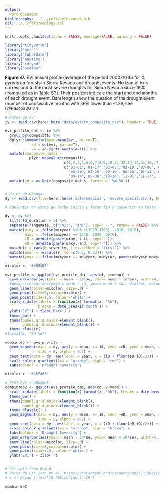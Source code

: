 ```yaml
---
output:
  word_document
bibliography: ../../refs/references.bib
csl: ../../refs/ecology.csl
---
```


```r
knitr::opts_chunk$set(echo = FALSE, message=FALSE, warning = FALSE)
```


```r
library("tidyverse")
library("here")
library("lubridate")
library("anytime")
library("rdryad")
library("scales")
```

**Figure S7.** EVI annual profile (average of the period 2000-2016) for *Q. pyrenaica* forests in Sierra Nevada and drought events. Horizontal bars correspond to the most severe droughts for Sierra Nevada since 1900 (computed as in Table S3). Their position indicate the start and end months of each drought event. Bars length show the duration of the drought event (number of consecutive months with SPEI lower than -1.28, see [@Pascoa2017]). 

```r
# Datos de iv 
iv <- read.csv(here::here("data/evi/iv_composite.csv"), header = TRUE, sep = ',')

evi_profile_dat <- iv %>% 
  group_by(composite) %>% 
  dplyr::summarise(mean=mean(evi, na.rm=T),
            sd = sd(evi, na.rm=T),
            se = sd/sqrt(length(evi))) %>% 
  mutate(composite_dates = 
           plyr::mapvalues(composite,
                           c(1,2,3,4,5,6,7,8,9,10,11,12,13,14,15,16,17,18,19,20,21,22,23),
                           c('01-01','01-17','02-02','02-18','03-06','03-22','04-07','04-23',
                             '05-09','05-25','06-10','06-26','07-12','07-28','08-13','08-29',
                             '09-14','09-30','10-16','11-01','11-17','12-03','12-19'))) %>%
  mutate(cd = as.Date(composite_dates, format = '%m-%d'))


# datos de Drought
dy <- read.csv(file=here::here('data/sequias', 'severe_spei12.csv'), header=TRUE)

# Convertir en datos de fecha inicio y fecha fin y convertir en falsa fecha

dy <- dy %>% 
  filter(d_duration > 2) %>%  
  separate(rangeDate, c("init", "end"), sep=" - ", remove = FALSE) %>% 
  mutate(miny = ifelse(minyear %in% c(1913,1998), 2018, 2019), 
         maxy = ifelse(maxyear == 1946, 2020, 2019),
         iD = anydate(paste(miny, init, sep="-")),
         eD = anydate(paste(maxy, end, sep="-"))) %>% 
  mutate(r = rank(d_severity, ties.method = "first")) %>% 
  mutate(mean = rescale(r, to =c(0.2, 0.33))) %>% 
  mutate(year = ifelse(minyear == maxyear, minyear, paste(minyear,maxyear, sep="-")))

```

```r
micolor <- '#455883'

evi_profile <- ggplot(evi_profile_dat, aes(cd, y=mean)) + 
  geom_errorbar(aes(ymin = mean - 10*se, ymax= mean + 10*se), width=4, colour=micolor, size=.8) + 
  #geom_errorbar(aes(ymin = mean - sd, ymax= mean + sd), width=4, colour='black') +
  geom_line(colour=micolor, size=.8) + 
  geom_point(size=3,colour=micolor) +
  geom_point(size=1.5, colour='white')+
  scale_x_date(labels = function(x) format(x, "%b"),
               breaks = date_breaks('month')) + 
  ylab('EVI') + xlab('Date') + 
  theme_bw() +
  theme(panel.grid.major=element_blank(),
        panel.grid.minor=element_blank()) +
  theme_classic()
#format(x, "%d-%b") 

combinado <- evi_profile + 
  geom_segment(data = dy, aes(y = mean, x= iD, xend =eD, yend = mean, colour = d_severity), 
               size = 8, alpha = 0.7) +
  geom_text(data = dy, aes(label = year, x = (iD + floor(eD-iD)/2))) +
  scale_colour_gradient(low = "orange", high = "red") + 
  labs(colour = "Drought Severity")
```

```r
micolor <- '#455883'

# PLOT EVI + DROUGHT 
combinado2 <- ggplot(evi_profile_dat, aes(cd, y=mean)) + 
  scale_x_date(labels = function(x) format(x, "%b"), breaks = date_breaks('month')) + 
  theme_bw() +
  theme(panel.grid.major=element_blank(),
        panel.grid.minor=element_blank()) +
  theme_classic() +
  geom_segment(data = dy, aes(y = mean, x= iD, xend =eD, yend = mean, colour = d_severity), 
               size = 8, alpha = 0.7) +
  geom_text(data = dy, aes(label = year, x = (iD + floor(eD-iD)/2))) +
  scale_colour_gradient(low = "orange", high = "brown") + 
  labs(colour = "Drought Severity") +
  geom_errorbar(aes(ymin = mean - 10*se, ymax= mean + 10*se), width=4, colour=micolor, size=.8) + 
  geom_line(colour=micolor, size=.8) + 
  geom_point(size=3,colour=micolor) +
  geom_point(size=1.5, colour='white') + 
  ylab('EVI') + xlab('') 


# Get data from Dryad 
# Peres de Lis 2016 et al. https://datadryad.org/resource/doi:10.5061/dryad.1cn19
# x <- dryad_files('10.5061/dryad.1cn19')
```


```r
combinado2
```





